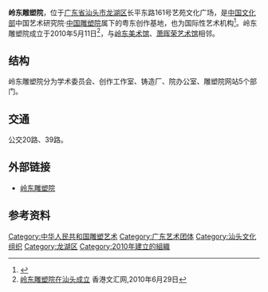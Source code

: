 '''岭东雕塑院'''，位于[[广东省|广东省]][[汕头市|汕头市]][[龙湖区|龙湖区]]长平东路161号艺苑文化广场，是[[中华人民共和国文化部|中国文化部]]中国艺术研究院·[[中国雕塑院|中国雕塑院]]属下的粤东创作基地，也为国际性艺术机构<ref>{{Cite web |url=http://lingdongsa.com/info.asp?id=about1 |title=岭东雕塑院简介 |access-date=2010-09-12 |archive-url=https://web.archive.org/web/20110117155847/http://lingdongsa.com/info.asp?id=about1 |archive-date=2011-01-17 |dead-url=yes }}</ref>。岭东雕塑院成立于2010年5月11日<ref>[http://news.163.com/10/0511/18/66E2FJM3000146BD.html 岭东雕塑院在汕头成立] {{Wayback|url=http://news.163.com/10/0511/18/66E2FJM3000146BD.html |date=20170215022831 }}香港文汇网,2010年6月29日</ref>，与[[岭东美术馆|岭东美术馆]]、[[萧晖荣艺术馆|萧晖荣艺术馆]]相邻。

==结构==
岭东雕塑院分为学术委员会、创作工作室、铸造厂、院办公室、雕塑院网站5个部门。
 
==交通==
公交20路、39路。

==外部链接==
*[https://web.archive.org/web/20100514093740/http://lingdongsa.com/ 岭东雕塑院]

==参考资料==
{{reflist|2}}

{{廣東小作品}}

[[Category:中华人民共和国雕塑艺术|Category:中华人民共和国雕塑艺术]]
[[Category:广东艺术团体|Category:广东艺术团体]]
[[Category:汕头文化组织|Category:汕头文化组织]]
[[Category:龙湖区|Category:龙湖区]]
[[Category:2010年建立的組織|Category:2010年建立的組織]]